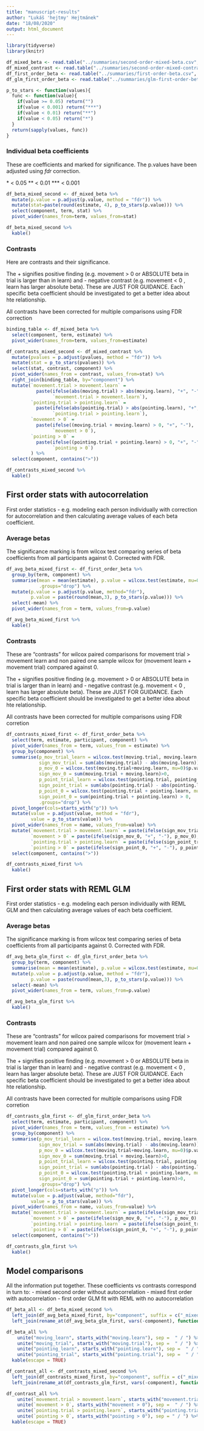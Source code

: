 ```yaml
---
title: "manuscript-results"
author: "Lukáš 'hejtmy' Hejtmánek"
date: "18/08/2020"
output: html_document
---
```


```r
library(tidyverse)
library(knitr)

df_mixed_beta <- read.table("../summaries/second-order-mixed-beta.csv", header=TRUE, sep=";")
df_mixed_contrast <- read.table("../summaries/second-order-mixed-contrasts.csv", header=TRUE, sep=";")
df_first_order_beta <- read.table("../summaries/first-order-beta.csv", header=TRUE, sep=";")
df_glm_first_order_beta <- read.table("../summaries/glm-first-order-beta.csv", header=TRUE, sep=";")
```

```r
p_to_stars <- function(values){
  func <- function(value){
    if(value >= 0.05) return("")
    if(value < 0.001) return("***")
    if(value < 0.01) return("**")
    if(value < 0.05) return("*")
  }
  return(sapply(values, func))
}
```

### Individual beta coefficients 

These are coefficients and marked for significance. The p.values have been adjusted using *fdr* correction.

\* < 0.05
\*\* < 0.01
\*\*\* < 0.001

```r
df_beta_mixed_second <- df_mixed_beta %>%
  mutate(p.value = p.adjust(p.value, method = "fdr")) %>%
  mutate(stat=paste(round(estimate, 4), p_to_stars(p.value))) %>%
  select(component, term, stat) %>%
  pivot_wider(names_from=term, values_from=stat)

df_beta_mixed_second %>%
  kable()
```

### Contrasts

Here are contrasts and their significance. 

The + signifies positive finding (e.g. movement > 0 or ABSOLUTE beta in trial is larger than in learn) and - negative contrast (e.g. movement < 0 , learn has larger absolute beta). These are JUST FOR GUIDANCE. Each specific beta coefficient should be investigated to get a better idea about hte relationship.

All contrasts have been corrected for multiple comparisons using FDR correction 

```r
binding_table <- df_mixed_beta %>%
  select(component, term, estimate) %>%
  pivot_wider(names_from=term, values_from=estimate)

df_contrasts_mixed_second <- df_mixed_contrast %>%
  mutate(pvalues = p.adjust(pvalues, method = "fdr")) %>%
  mutate(stat = p_to_stars(pvalues)) %>%
  select(stat, contrast, component) %>%
  pivot_wider(names_from = contrast, values_from=stat) %>%
  right_join(binding_table, by="component") %>%
  mutate(`movement.trial > movement.learn` =
           paste(ifelse(abs(moving.trial) > abs(moving.learn), "+", "-"), 
                 `movement.trial > movement.learn`),
         `pointing.trial > pointing.learn` =
           paste(ifelse(abs(pointing.trial) > abs(pointing.learn), "+", "-"), 
                 `pointing.trial > pointing.learn`),
         `movement > 0` =
           paste(ifelse((moving.trial + moving.learn) > 0, "+", "-"), 
                 `movement > 0`),
         `pointing > 0` =
           paste(ifelse((pointing.trial + pointing.learn) > 0, "+", "-"), 
                 `pointing > 0`)
         ) %>%
  select(component, contains(">"))

df_contrasts_mixed_second %>%
  kable()
```

## First order stats with autocorrelation

First order statistics - e.g. modeling each person individually with correction for autocorrelation and then calculating average values of each beta coefficient. 

### Average betas

The significance marking is from wilcox test comparing series of beta coefficients from all participants against 0. Corrected with FDR.

```r
df_avg_beta_mixed_first <- df_first_order_beta %>%
  group_by(term, component) %>%
  summarise(mean = mean(estimate), p.value = wilcox.test(estimate, mu=0)$p.value,
            .groups="drop") %>%
  mutate(p.value = p.adjust(p.value, method="fdr"),
         p.value = paste(round(mean,3), p_to_stars(p.value))) %>%
  select(-mean) %>%
  pivot_wider(names_from = term, values_from=p.value)

df_avg_beta_mixed_first %>%
  kable()
```
### Contrasts
These are "contrasts" for wilcox paired comparisons for movement trial > movement learn and non paired one sample wilcox for (movement learn + movement trial) compared against 0.

The + signifies positive finding (e.g. movement > 0 or ABSOLUTE beta in trial is larger than in learn) and - negative contrast (e.g. movement < 0 , learn has larger absolute beta). These are JUST FOR GUIDANCE. Each specific beta coefficient should be investigated to get a better idea about hte relationship.

All contrasts have been corrected for multiple comparisons using FDR corretion 

```r
df_contrasts_mixed_first <- df_first_order_beta %>%
  select(term, estimate, participant, component) %>%
  pivot_wider(names_from = term, values_from = estimate) %>%
  group_by(component) %>%
  summarise(p_mov_trial_learn = wilcox.test(moving.trial, moving.learn, paired=TRUE)$p.value,
            sign_mov_trial = sum(abs(moving.trial) - abs(moving.learn))>0,
            p_mov_0 = wilcox.test(moving.trial+moving.learn, mu=0)$p.value,
            sign_mov_0 = sum(moving.trial + moving.learn)>0,
            p_point_trial_learn = wilcox.test(pointing.trial, pointing.learn, paired=TRUE)$p.value,
            sign_point_trial = sum(abs(pointing.trial) - abs(pointing.learn)) > 0,
            p_point_0 = wilcox.test(pointing.trial + pointing.learn, mu=0)$p.value,
            sign_point_0 = sum(pointing.trial + pointing.learn) > 0,
            .groups="drop") %>%
  pivot_longer(cols=starts_with("p")) %>%
  mutate(value = p.adjust(value, method = "fdr"),
         value = p_to_stars(value)) %>%
  pivot_wider(names_from = name, values_from=value) %>%
  mutate(`movement.trial > movement.learn` = paste(ifelse(sign_mov_trial, "+", "-"), p_mov_trial_learn),
         `movement > 0` = paste(ifelse(sign_mov_0, "+", "-"), p_mov_0),
         `pointing.trial > pointing.learn` = paste(ifelse(sign_point_trial, "+", "-"), p_point_trial_learn),
         `pointing > 0` = paste(ifelse(sign_point_0, "+", "-"), p_point_0)) %>%
  select(component, contains(">"))

df_contrasts_mixed_first %>%
  kable()
```

## First order stats with REML GLM

First order statistics - e.g. modeling each person individually with REML GLM and then calculating average values of each beta coefficient.

### Average betas

The significance marking is from wilcox test comparing series of beta coefficients from all participants against 0. Corrected with FDR.

```r
df_avg_beta_glm_first <- df_glm_first_order_beta %>%
  group_by(term, component) %>%
  summarise(mean = mean(estimate), p.value = wilcox.test(estimate, mu=0)$p.value) %>%
  mutate(p.value = p.adjust(p.value, method = "fdr"),
         p.value = paste(round(mean,3), p_to_stars(p.value))) %>%
  select(-mean) %>%
  pivot_wider(names_from = term, values_from=p.value)

df_avg_beta_glm_first %>%
  kable()
```
### Contrasts
These are "contrasts" for wilcox paired comparisons for movement trial > movement learn and non paired one sample wilcox for (movement learn + movement trial) compared against 0.

The + signifies positive finding (e.g. movement > 0 or ABSOLUTE beta in trial is larger than in learn) and - negative contrast (e.g. movement < 0 , learn has larger absolute beta). These are JUST FOR GUIDANCE. Each specific beta coefficient should be investigated to get a better idea about hte relationship.

All contrasts have been corrected for multiple comparisons using FDR corretion 

```r
df_contrasts_glm_first <- df_glm_first_order_beta %>%
  select(term, estimate, participant, component) %>%
  pivot_wider(names_from = term, values_from = estimate) %>%
  group_by(component) %>%
  summarise(p_mov_trial_learn = wilcox.test(moving.trial, moving.learn, paired=TRUE)$p.value,
            sign_mov_trial = sum(abs(moving.trial) - abs(moving.learn))>0,
            p_mov_0 = wilcox.test(moving.trial+moving.learn, mu=0)$p.value,
            sign_mov_0 = sum(moving.trial + moving.learn)>0,
            p_point_trial_learn = wilcox.test(pointing.trial, pointing.learn, paired=TRUE)$p.value,
            sign_point_trial = sum(abs(pointing.trial) - abs(pointing.learn)) > 0,
            p_point_0 = wilcox.test(pointing.trial + pointing.learn, mu=0)$p.value,
            sign_point_0 = sum(pointing.trial + pointing.learn)>0,
            .groups="drop") %>%
  pivot_longer(cols=starts_with("p")) %>%
  mutate(value = p.adjust(value, method="fdr"),
         value = p_to_stars(value)) %>%
  pivot_wider(names_from = name, values_from=value) %>%
  mutate(`movement.trial > movement.learn` = paste(ifelse(sign_mov_trial, "+", "-"), p_mov_trial_learn),
         `movement > 0` = paste(ifelse(sign_mov_0, "+", "-"), p_mov_0),
         `pointing.trial > pointing.learn` = paste(ifelse(sign_point_trial, "+", "-"), p_point_trial_learn),
         `pointing > 0` = paste(ifelse(sign_point_0, "+", "-"), p_point_0)) %>%
  select(component, contains(">"))

df_contrasts_glm_first %>%
  kable()
```


## Model comparisons

All the information put together. These coefficients vs contrasts correspond in turn to:
- mixed second order without autocorrelation
- mixed first order with autocorrelation
- first order GLM fit with REML with no autocorrelation

```r
df_beta_all <- df_beta_mixed_second %>%
  left_join(df_avg_beta_mixed_first, by="component", suffix = c("_mixed_second", "_mixed_first")) %>%
  left_join(rename_at(df_avg_beta_glm_first, vars(-component), function(x) paste0(x, "_glm_first")), by = "component")

df_beta_all %>%
    unite("moving_learn", starts_with("moving.learn"), sep =  " / ") %>%
    unite("moving_trial", starts_with("moving.trial"), sep =  " / ") %>%
    unite("pointing_learn", starts_with("pointing.learn"), sep =  " / ") %>%
    unite("pointing_trial", starts_with("pointing.trial"), sep =  " / ") %>%
  kable(escape = TRUE)

df_contrast_all <- df_contrasts_mixed_second %>%
  left_join(df_contrasts_mixed_first, by="component", suffix = c("_mixed_second", "_mixed_first")) %>%
  left_join(rename_at(df_contrasts_glm_first, vars(-component), function(x) paste0(x, "_glm_first")), by = "component")

df_contrast_all %>%
    unite(`movement.trial > movement.learn`, starts_with("movement.trial > movement.learn"), sep =  " / ") %>%
    unite(`movement > 0`, starts_with("movement > 0"), sep =  " / ") %>%
    unite(`pointing.trial > pointing.learn`, starts_with("pointing.trial > pointing.learn"), sep =  " / ") %>%
    unite(`pointing > 0`, starts_with("pointing > 0"), sep = " / ") %>%
  kable(escape = TRUE)
```


